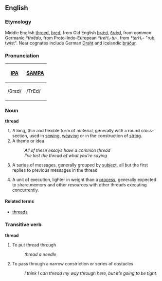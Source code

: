 ==English==

===Etymology===
Middle English [[threed]], [[þred]], from Old English [[þræd|þrǽd]], [[ðræd|ðrǽd]], from common Germanic ''*thrēdu'', from Proto-Indo-European ''*treH₁-tu-'', from ''*terH₁-'' "rub, twist".  Near cognates include German [[Draht]] and Icelandic [[þráður]].

===Pronunciation===
{| border=1 cellpadding=5
! [[w:IPA|IPA]] !! [[w:SAMPA|SAMPA]]
|-
| /θrɛd/ || /TrEd/
|}

===Noun===
'''thread'''

# A long, thin and flexible form of material, generally with a round cross-section, used in [[sew]]ing, [[weave|weaving]] or in the construction of [[string]].
# A theme or idea
#: ''All of these essays have a common thread''
#: ''I've lost the thread of what you're saying''
# {{internet}} A series of messages, generally grouped by [[subject]], all but the first replies to previous messages in the thread
# {{computing}} A unit of execution, lighter in weight than a [[process]], generally expected to share memory and other resources with other threads executing concurrently.

====Related terms====
*[[threads]]

===Transitive verb===
'''thread'''

# To put thread through
#: ''thread a needle''
# To pass through a narrow constriction or series of obstacles
#: ''I think I can thread my way through here, but it's going to be tight.''
